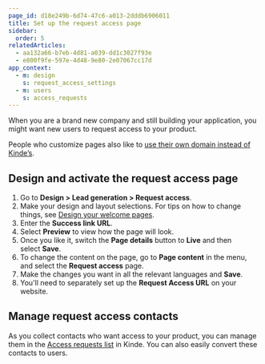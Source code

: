 ```yaml
---
page_id: d18e249b-6d74-47c6-a013-2dddb6906011
title: Set up the request access page
sidebar:
  order: 5
relatedArticles:
  - aa132a66-b7eb-4d81-a039-dd1c3027f93e
  - e800f9fe-597e-4d48-9e80-2e07067cc17d
app_context:
  - m: design
    s: request_access_settings
  - m: users
    s: access_requests
---
```


When you are a brand new company and still building your application, you might want new users to request access to your product.

People who customize pages also like to [use their own domain instead of Kinde’s](/build/domains/pointing-your-domain/).

## **Design and activate the request access page**

1. Go to **Design > Lead generation > Request access**.
2. Make your design and layout selections. For tips on how to change things, see [Design your welcome pages](/design/brand/global-brand-defaults/).
3. Enter the **Success link URL**.
4. Select **Preview** to view how the page will look.
5. Once you like it, switch the **Page details** button to **Live** and then select **Save**.
6. To change the content on the page, go to **Page content** in the menu, and select the **Request access** page. 
7. Make the changes you want in all the relevant languages and **Save**.
8. You'll need to separately set up the **Request Access URL** on your website.

## Manage request access contacts

As you collect contacts who want access to your product, you can manage them in the [Access requests list](/build/set-up-options/manage-access-requests/) in Kinde. You can also easily convert these contacts to users.
